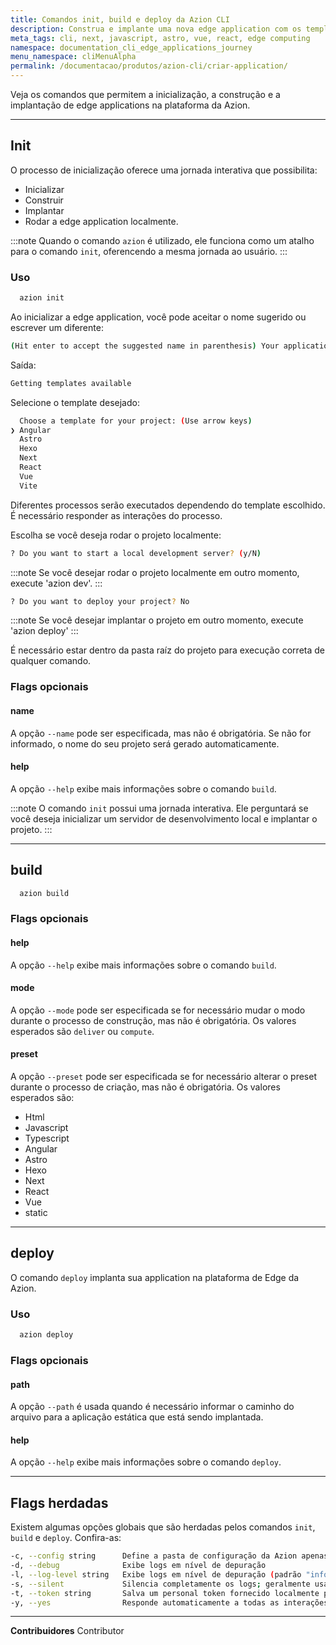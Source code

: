 ```yaml
---
title: Comandos init, build e deploy da Azion CLI
description: Construa e implante uma nova edge application com os templates de frameworks disponíveis na plataforma da Azion.
meta_tags: cli, next, javascript, astro, vue, react, edge computing
namespace: documentation_cli_edge_applications_journey
menu_namespace: cliMenuAlpha
permalink: /documentacao/produtos/azion-cli/criar-application/
---
```


Veja os comandos que permitem a inicialização, a construção e a implantação de edge applications na plataforma da Azion.

---

## Init

O processo de inicialização oferece uma jornada interativa que possibilita: 

- Inicializar
- Construir
- Implantar 
- Rodar a edge application localmente.

:::note 
Quando o comando `azion` é utilizado, ele funciona como um atalho para o comando `init`, oferencendo a mesma jornada ao usuário.
:::

### Uso

```sh
  azion init
```

Ao inicializar a edge application, você pode aceitar o nome sugerido ou escrever um diferente:

```sh 
(Hit enter to accept the suggested name in parenthesis) Your applications name:  (resilient_zeus) 
```

Saída: 

```sh 
Getting templates available
```

Selecione o template desejado: 

```sh
  Choose a template for your project: (Use arrow keys)
❯ Angular 
  Astro 
  Hexo 
  Next 
  React 
  Vue 
  Vite 
```

Diferentes processos serão executados dependendo do template escolhido. É necessário responder as interações do processo.

Escolha se você deseja rodar o projeto localmente:

```sh
? Do you want to start a local development server? (y/N) 
```

:::note 
Se você desejar rodar o projeto localmente em outro momento, execute 'azion dev'.
:::

```sh
? Do you want to deploy your project? No
```

:::note 
Se você desejar implantar o projeto em outro momento, execute 'azion deploy'
:::

É necessário estar dentro da pasta raíz do projeto para execução correta de qualquer comando.


### Flags opcionais

#### name

A opção `--name` pode ser especificada, mas não é obrigatória. Se não for informado, o nome do seu projeto será gerado automaticamente.

#### help

A opção `--help` exibe mais informações sobre o comando `build`.

:::note 
O comando `init` possui uma jornada interativa. Ele perguntará se você deseja inicializar um servidor de desenvolvimento local e implantar o projeto.
:::

---

## build

```bash
  azion build
```

### Flags opcionais

#### help

A opção `--help` exibe mais informações sobre o comando `build`.

#### mode

A opção `--mode` pode ser especificada se for necessário mudar o modo durante o processo de construção, mas não é obrigatória. Os valores esperados são `deliver` ou `compute`.

#### preset

A opção `--preset` pode ser especificada se for necessário alterar o preset durante o processo de criação, mas não é obrigatória. Os valores esperados são:

- Html
- Javascript
- Typescript
- Angular
- Astro
- Hexo
- Next 
- React
- Vue
- static

---

## deploy 

O comando `deploy` implanta sua application na plataforma de Edge da Azion.

### Uso

```bash
  azion deploy
```

### Flags opcionais

#### path 

A opção `--path` é usada quando é necessário informar o caminho do arquivo para a aplicação estática que está sendo implantada.

#### help

A opção `--help` exibe mais informações sobre o comando `deploy`.

---

## Flags herdadas

Existem algumas opções globais que são herdadas pelos comandos `init`, `build` e `deploy`. Confira-as:

```sh
-c, --config string      Define a pasta de configuração da Azion apenas para o comando atual, sem alterar as configurações persistentes.
-d, --debug              Exibe logs em nível de depuração
-l, --log-level string   Exibe logs em nível de depuração (padrão "info")
-s, --silent             Silencia completamente os logs; geralmente usado para fins de automação
-t, --token string       Salva um personal token fornecido localmente para autorizar comandos do CLI
-y, --yes                Responde automaticamente a todas as interações sim/não com sim
```


---


**Contribuidores** <ContributorList>Contributor</ContributorList>
